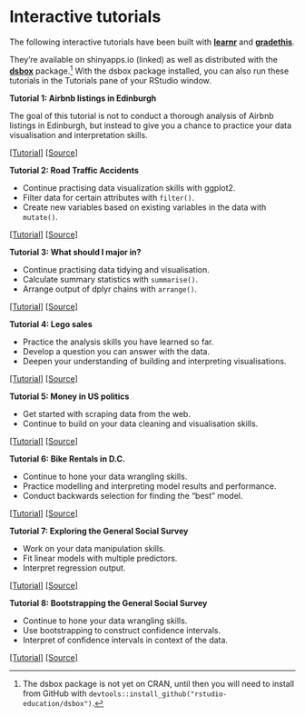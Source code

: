# Interactive tutorials {#interactive-tutorials}

The following interactive tutorials have been built with [**learnr**](https://rstudio.github.io/learnr/publishing.html) and [**gradethis**](https://rstudio-education.github.io/gradethis/).

They're available on shinyapps.io (linked) as well as distributed with the [**dsbox**](https://rstudio-education.github.io/dsbox/tutorials/index.html) package.[^interactive-tutorials-1]
With the dsbox package installed, you can also run these tutorials in the Tutorials pane of your RStudio window.

::: {.tutorial}
**Tutorial 1: Airbnb listings in Edinburgh**

The goal of this tutorial is not to conduct a thorough analysis of Airbnb listings in Edinburgh, but instead to give you a chance to practice your data visualisation and interpretation skills.

[[Tutorial]](https://minecr.shinyapps.io/dsbox-01-edibnb/) [[Source]](https://github.com/rstudio-education/dsbox/tree/master/inst/tutorials/01-basics)
:::

::: {.tutorial}
**Tutorial 2: Road Traffic Accidents**

-   Continue practising data visualization skills with ggplot2.
-   Filter data for certain attributes with `filter()`.
-   Create new variables based on existing variables in the data with `mutate()`.

[[Tutorial]](https://minecr.shinyapps.io/dsbox-02-accidents/) [[Source]](https://github.com/rstudio-education/dsbox/tree/master/inst/tutorials/02-accidents)
:::

::: {.tutorial}
**Tutorial 3: What should I major in?**

-   Continue practising data tidying and visualisation.
-   Calculate summary statistics with `summarise()`.
-   Arrange output of dplyr chains with `arrange()`.

[[Tutorial]](https://minecr.shinyapps.io/dsbox-03-collegegrads/) [[Source]](https://github.com/rstudio-education/dsbox/tree/master/inst/tutorials/03-collegegrads)
:::

::: {.tutorial}
**Tutorial 4: Lego sales**

-   Practice the analysis skills you have learned so far.
-   Develop a question you can answer with the data.
-   Deepen your understanding of building and interpreting visualisations.

[[Tutorial]](https://minecr.shinyapps.io/dsbox-04-legosales/) [[Source]](https://github.com/rstudio-education/dsbox/tree/master/inst/tutorials/04-legosales)
:::

::: {.tutorial}
**Tutorial 5: Money in US politics**

-   Get started with scraping data from the web.
-   Continue to build on your data cleaning and visualisation skills.

[[Tutorial]](https://minecr.shinyapps.io/dsbox-05-moneyinpolitics/) [[Source]](https://github.com/rstudio-education/dsbox/tree/master/inst/tutorials/05-moneyinpolitics)
:::

::: {.tutorial}
**Tutorial 6: Bike Rentals in D.C.**

-   Continue to hone your data wrangling skills.
-   Practice modelling and interpreting model results and performance.
-   Conduct backwards selection for finding the "best" model.

[[Tutorial]](https://minecr.shinyapps.io/dsbox-06-dcbikeshare/) [[Source]](https://github.com/rstudio-education/dsbox/tree/master/inst/tutorials/06-dcbikeshare)
:::

::: {.tutorial}
**Tutorial 7: Exploring the General Social Survey**

-   Work on your data manipulation skills.
-   Fit linear models with multiple predictors.
-   Interpret regression output.

[[Tutorial]](https://minecr.shinyapps.io/dsbox-07-exploregss/) [[Source]](https://github.com/rstudio-education/dsbox/tree/master/inst/tutorials/07-exploregss)
:::

::: {.tutorial}
**Tutorial 8: Bootstrapping the General Social Survey**

-   Continue to hone your data wrangling skills.
-   Use bootstrapping to construct confidence intervals.
-   Interpret of confidence intervals in context of the data.

[[Tutorial]](https://minecr.shinyapps.io/dsbox-08-bootstrapgss/) [[Source]](https://github.com/rstudio-education/dsbox/tree/master/inst/tutorials/08-bootstrapgss)
:::

[^interactive-tutorials-1]: The dsbox package is not yet on CRAN, until then you will need to install from GitHub with `devtools::install_github("rstudio-education/dsbox")`.
